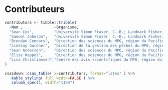 # Contributeurs

```r
contributors <- tibble::tribble(
  ~Nom ,              ~Organisme,
  "Sean Cox",         "Université Simon Fraser, C.-B.; Landmark Fisheries Research",
  "Samuel Johnson",   "Université Simon Fraser, C.-B.; Landmark Fisheries Research",
  "Brendan Connors",  "Direction des sciences du MPO, région du Pacifique",
  "Lindsay Gardner",  "Direction de la gestion des pêches du MPO, région du Pacifique",
  "Sean Anderson",    "Direction des sciences du MPO, région du Pacifique (examinateur)",
  "Elise Keppel",     "Direction des sciences du MPO, région du Pacifique (examinatrice)",
  "Lisa Christiansen","Centre des avis scientifiques du MPO, région du Pacifique (rédactrice)"
)
```

```r
csasdown::csas_table( x=contributors, format="latex" ) %>%
   kable_styling( full_width=FALSE ) %>%
   column_spec(1, width="11em")
```
